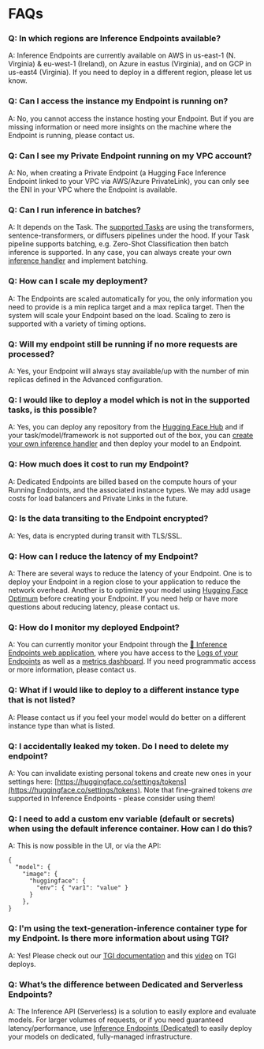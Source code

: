 

# FAQs 



### Q: In which regions are Inference Endpoints available?

A: Inference Endpoints are currently available on AWS in us-east-1 (N. Virginia) & eu-west-1 (Ireland), on Azure in eastus (Virginia), and on GCP in us-east4 (Virginia). If you need to deploy in a different region, please let us know.




### Q: Can I access the instance my Endpoint is running on?

A: No, you cannot access the instance hosting your Endpoint. But if you are missing information or need more insights on the machine where the Endpoint is running, please contact us. 



### Q: Can I see my Private Endpoint running on my VPC account?

A: No, when creating a Private Endpoint (a Hugging Face Inference Endpoint linked to your VPC via AWS/Azure PrivateLink), you can only see the ENI in your VPC where the Endpoint is available. 



### Q: Can I run inference in batches?

A: It depends on the Task. The [supported Tasks](/docs/inference-endpoints/supported_tasks) are using the transformers, sentence-transformers, or diffusers pipelines under the hood. If your Task pipeline supports batching, e.g. Zero-Shot Classification then batch inference is supported. In any case, you can always create your own [inference handler](/docs/inference-endpoints/guides/custom_handler) and implement batching. 



### Q: How can I scale my deployment?

A: The Endpoints are scaled automatically for you, the only information you need to provide is a min replica target and a max replica target. Then the system will scale your Endpoint based on the load. Scaling to zero is supported with a variety of timing options.  



### Q: Will my endpoint still be running if no more requests are processed?

A: Yes, your Endpoint will always stay available/up with the number of min replicas defined in the Advanced configuration. 



### Q: I would like to deploy a model which is not in the supported tasks, is this possible?

A:  Yes, you can deploy any repository from the [Hugging Face Hub](https://huggingface.co/models) and if your task/model/framework is not supported out of the box, you can [create your own inference handler](/docs/inference-endpoints/guides/custom_handler) and then deploy your model to an Endpoint.



### Q: How much does it cost to run my Endpoint?

A: Dedicated Endpoints are billed based on the compute hours of your Running Endpoints, and the associated instance types. We may add usage costs for load balancers and Private Links in the future. 



### Q: Is the data transiting to the Endpoint encrypted?

A: Yes, data is encrypted during transit with TLS/SSL.



### Q: How can I reduce the latency of my Endpoint?

A: There are several ways to reduce the latency of your Endpoint. One is to deploy your Endpoint in a region close to your application to reduce the network overhead. Another is to optimize your model using [Hugging Face Optimum](https://huggingface.co/docs/optimum/index) before creating your Endpoint. If you need help or have more questions about reducing latency, please contact us.



### Q: How do I monitor my deployed Endpoint?

A: You can currently monitor your Endpoint through the [🤗 Inference Endpoints web application](https://ui.endpoints.huggingface.co/endpoints), where you have access to the [Logs of your Endpoints](/docs/inference-endpoints/guides/logs) as well as a [metrics dashboard](/docs/inference-endpoints/guides/metrics). If you need programmatic access or more information, please contact us.



### Q: What if I would like to deploy to a different instance type that is not listed?

A: Please contact us if you feel your model would do better on a different instance type than what is listed.



### Q: I accidentally leaked my token. Do I need to delete my endpoint?

A: You can invalidate existing personal tokens and create new ones in your settings here: [https://huggingface.co/settings/tokens](https://huggingface.co/settings/tokens). Note that fine-grained tokens *are* supported in Inference Endpoints - please consider using them!


### Q: I need to add a custom env variable (default or secrets) when using the default inference container. How can I do this?

A: This is now possible in the UI, or via the API: 

```
{
  "model": {
    "image": {
      "huggingface": {
        "env": { "var1": "value" }
      }
    },
}
```

### Q: I'm using the text-generation-inference container type for my Endpoint. Is there more information about using TGI? 

A: Yes! Please check out our [TGI documentation](https://huggingface.co/docs/text-generation-inference/index) and this [video](https://www.youtube.com/watch?v=jlMAX2Oaht0) on TGI deploys.


### Q: What’s the difference between Dedicated and Serverless Endpoints? 

A: The Inference API (Serverless) is a solution to easily explore and evaluate models. For larger volumes of requests, or if you need guaranteed latency/performance, use [Inference Endpoints (Dedicated)](https://ui.endpoints.huggingface.co/new) to easily deploy your models on dedicated, fully-managed infrastructure.

